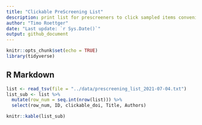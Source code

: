 ```yaml
---
title: "Clickable PreScreening List"
description: print list for prescreeners to click sampled items conveniently
author: "Timo Roettger"
date: "Last update: `r Sys.Date()`"
output: github_document
---
```


```r
knitr::opts_chunk$set(echo = TRUE)
library(tidyverse)

```

## R Markdown

```r

list <- read_tsv(file = "../data/prescreening_list_2021-07-04.txt")
list_sub <- list %>% 
  mutate(row_num = seq.int(nrow(list))) %>% 
  select(row_num, ID, clickable_doi, Title, Authors) 

knitr::kable(list_sub)

```
